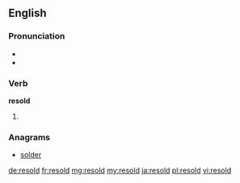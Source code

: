 ==English==

===Pronunciation===
* {{IPA|/ɹiː.soʊld/|lang=en}}
* {{rhymes|əʊld|lang=en}}

===Verb===
'''resold'''

# {{en-past of|resell}}

===Anagrams===
* [[solder#English|solder]]

[[de:resold]]
[[fr:resold]]
[[mg:resold]]
[[my:resold]]
[[ja:resold]]
[[pl:resold]]
[[vi:resold]]